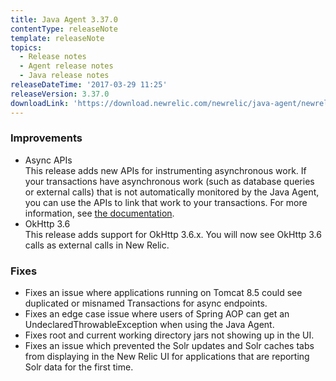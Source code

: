 ```yaml
---
title: Java Agent 3.37.0
contentType: releaseNote
template: releaseNote
topics:
  - Release notes
  - Agent release notes
  - Java release notes
releaseDateTime: '2017-03-29 11:25'
releaseVersion: 3.37.0
downloadLink: 'https://download.newrelic.com/newrelic/java-agent/newrelic-agent/3.37.0/'
---
```


### Improvements

* Async APIs  
  This release adds new APIs for instrumenting asynchronous work. If your transactions have asynchronous work (such as database queries or external calls) that is not automatically monitored by the Java Agent, you can use the APIs to link that work to your transactions. For more information, see [the documentation](https://docs.newrelic.com/docs/agents/java-agent/java-agent-api/java-agent-asynchronous-api-guide).
* OkHttp 3.6  
  This release adds support for OkHttp 3.6.x. You will now see OkHttp 3.6 calls as external calls in New Relic.

### Fixes

* Fixes an issue where applications running on Tomcat 8.5 could see duplicated or misnamed Transactions for async endpoints.
* Fixes an edge case issue where users of Spring AOP can get an UndeclaredThrowableException when using the Java Agent.
* Fixes root and current working directory jars not showing up in the UI.
* Fixes an issue which prevented the Solr updates and Solr caches tabs from displaying in the New Relic UI for applications that are reporting Solr data for the first time.

